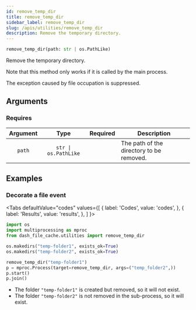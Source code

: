 ```yaml
---
id: remove_temp_dir
title: remove_temp_dir
sidebar_label: remove_temp_dir
slug: /apis/utilities/remove_temp_dir
description: Remove the temporary directory.
---
```





<APITopBar type="func" isPrivate={true} source="utilities.remove_temp_dir" />

```python
remove_temp_dir(path: str | os.PathLike)
```

Remove the temporary directory.

Note that this method only works if it is called by the main process.

The exception caused by file occupation is suppressed.

## Arguments

### Requires

| Argument |         Type         |             Required              | <center>Description</center>             |
| :------: | :------------------: | :-------------------------------: | ---------------------------------------- |
|  `path`  | `str \| os.PathLike` | <InlineIcon icon={vsiCheckIcon}/> | The path of the directory to be removed. |

## Examples

### <IconObjType type="term"/> Decorate a file event

<Tabs
  defaultValue="codes"
  values={[
    { label: 'Codes', value: 'codes', },
    { label: 'Results', value: 'results', },
  ]
}>

<TabItem value="codes">

```python
import os
import multiprocessing as mproc
from dash_file_cache.utilities import remove_temp_dir

os.makedirs("temp-folder1", exists_ok=True)
os.makedirs("temp-folder2", exists_ok=True)

remove_temp_dir("temp-folder1")
p = mproc.Process(target=remove_temp_dir, args=("temp_folder2",))
p.start()
p.join()
```

</TabItem>

<TabItem value="results">

- The folder `"temp-folder1"` is created but removed, so it will not exist.
- The folder `"temp-folder2"` is not removed in the sub-process, so it will exist.

</TabItem>

</Tabs>
